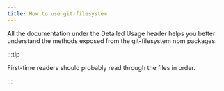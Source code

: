 ```yaml
---
title: How to use git-filesystem
---
```


All the documentation under the Detailed Usage header helps you better understand the methods exposed from the git-filesystem npm packages.

:::tip

First-time readers should probably read through the files in order.

:::
